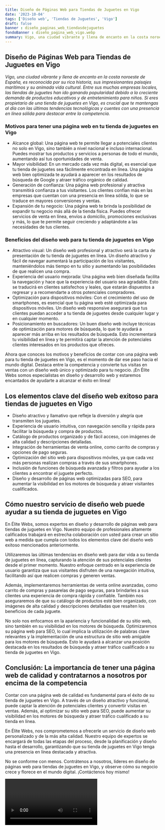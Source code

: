 ```yaml
---
title: Diseño de Páginas Web para Tiendas de Juguetes en Vigo
date: '2023-10-04'
tags: ['Diseño web', 'Tiendas de Juguetes', 'Vigo']
draft: false
banner : diseño_paginas_web_tiendasdejuguetes
fondoBanner : diseño_pagina_web_vigo.webp
summary: Vigo, una ciudad vibrante y llena de encanto en la costa noroeste de España, es reconocida por su rica historia, sus impresionantes paisajes marítimos y su animada vida cultural. Entre sus muchas empresas locales, las tiendas de juguetes han ido ganando popularidad debido a la creciente demanda de productos educativos y de entretenimiento para niños. Si eres propietario de una tienda de juguetes en Vigo, es crucial que te mantengas al día con las últimas tendencias tecnológicas y cuentes con una presencia en línea sólida para destacar entre la competencia.
---
```


## Diseño de Páginas Web para Tiendas de Juguetes en Vigo

*Vigo, una ciudad vibrante y llena de encanto en la costa noroeste de España, es reconocida por su rica historia, sus impresionantes paisajes marítimos y su animada vida cultural. Entre sus muchas empresas locales, las tiendas de juguetes han ido ganando popularidad debido a la creciente demanda de productos educativos y de entretenimiento para niños. Si eres propietario de una tienda de juguetes en Vigo, es crucial que te mantengas al día con las últimas tendencias tecnológicas y cuentes con una presencia en línea sólida para destacar entre la competencia.*

### Motivos para tener una página web en tu tienda de juguetes en Vigo

- Alcance global: Una página web te permite llegar a potenciales clientes no solo en Vigo, sino también a nivel nacional e incluso internacional. Puedes mostrar tus productos y servicios a personas de todo el mundo, aumentando así tus oportunidades de venta.
- Mayor visibilidad: En un mercado cada vez más digital, es esencial que tu tienda de juguetes sea fácilmente encontrada en línea. Una página web bien optimizada te ayudará a aparecer en los resultados de búsqueda de Google y atraer tráfico orgánico de calidad.
- Generación de confianza: Una página web profesional y atractiva transmitirá confianza a tus visitantes. Los clientes confían más en las empresas que cuentan con una presencia en línea sólida, lo que se traduce en mayores conversiones y ventas.
- Expansión de tu negocio: Una página web te brinda la posibilidad de expandir tu negocio más allá de la tienda física. Puedes ofrecer servicios de venta en línea, envíos a domicilio, promociones exclusivas y más, lo que te permite seguir creciendo y adaptándote a las necesidades de tus clientes.

### Beneficios del diseño web para tu tienda de juguetes en Vigo

- Atractivo visual: Un diseño web profesional y atractivo será la carta de presentación de tu tienda de juguetes en línea. Un diseño atractivo y fácil de navegar aumentará la participación de los visitantes, manteniéndolos más tiempo en tu sitio y aumentando las posibilidades de que realicen una compra.
- Experiencia del usuario mejorada: Una página web bien diseñada facilita la navegación y hace que la experiencia del usuario sea agradable. Esto se traducirá en clientes satisfechos y leales, que estarán dispuestos a regresar y a recomendarte a otros potenciales compradores.
- Optimización para dispositivos móviles: Con el crecimiento del uso de smartphones, es esencial que tu página web esté optimizada para dispositivos móviles. Un diseño web responsive asegurará que tus clientes puedan acceder a tu tienda de juguetes desde cualquier lugar y en cualquier momento.
- Posicionamiento en buscadores: Un buen diseño web incluye técnicas de optimización para motores de búsqueda, lo que te ayudará a aparecer más arriba en los resultados de búsqueda. Esto incrementará tu visibilidad en línea y te permitirá captar la atención de potenciales clientes interesados en los productos que ofreces.

Ahora que conoces los motivos y beneficios de contar con una página web para tu tienda de juguetes en Vigo, es el momento de dar ese paso hacia el mundo digital. Destaca entre la competencia y convierte tus visitas en ventas con un diseño web único y optimizado para tu negocio. ¡En Élite Webs somos especialistas en diseño y desarrollo web y estaremos encantados de ayudarte a alcanzar el éxito en línea!

<GifSeo />

<Cta />

## Los elementos clave del diseño web exitoso para tiendas de juguetes en Vigo

- Diseño atractivo y llamativo que refleje la diversión y alegría que transmiten los juguetes.
- Experiencia de usuario intuitiva, con navegación sencilla y rápida para facilitar la búsqueda y compra de productos.
- Catálogo de productos organizado y de fácil acceso, con imágenes de alta calidad y descripciones detalladas.
- Integración de herramientas de venta online, como carrito de compras y opciones de pago seguras.
- Optimización del sitio web para dispositivos móviles, ya que cada vez más personas realizan compras a través de sus smartphones.
- Inclusión de funciones de búsqueda avanzada y filtros para ayudar a los clientes a encontrar el juguete perfecto.
- Diseño y desarrollo de páginas web optimizadas para SEO, para aumentar la visibilidad en los motores de búsqueda y atraer visitantes cualificados.

## Cómo nuestro servicio de diseño web puede ayudar a su tienda de juguetes en Vigo

En Élite Webs, somos expertos en diseño y desarrollo de páginas web para tiendas de juguetes en Vigo. Nuestro equipo de profesionales altamente calificados trabajará en estrecha colaboración con usted para crear un sitio web a medida que cumpla con todos los elementos clave del diseño web exitoso mencionados anteriormente.

Utilizaremos las últimas tendencias en diseño web para dar vida a su tienda de juguetes en línea, capturando la atención de sus potenciales clientes desde el primer momento. Nuestro enfoque centrado en la experiencia de usuario garantiza que sus visitantes disfruten de una navegación intuitiva, facilitando así que realicen compras y generen ventas.

Además, implementaremos herramientas de venta online avanzadas, como carrito de compras y pasarelas de pago seguras, para brindarles a sus clientes una experiencia de compra rápida y confiable. También nos aseguraremos de que su catálogo de productos esté bien organizado, con imágenes de alta calidad y descripciones detalladas que resalten los beneficios de cada juguete.

No solo nos enfocamos en la apariencia y funcionalidad de su sitio web, sino también en su visibilidad en los motores de búsqueda. Optimizaremos su página web para SEO, lo cual implica la utilización de palabras clave relevantes y la implementación de una estructura de sitio web amigable para los motores de búsqueda. Esto le ayudará a alcanzar una posición destacada en los resultados de búsqueda y atraer tráfico cualificado a su tienda de juguetes en Vigo.

## Conclusión: La importancia de tener una página web de calidad y contratarnos a nosotros por encima de la competencia

Contar con una página web de calidad es fundamental para el éxito de su tienda de juguetes en Vigo. A través de un diseño atractivo y funcional, puede captar la atención de potenciales clientes y convertir visitas en ventas. Además, al optimizar su sitio web para SEO, puede aumentar su visibilidad en los motores de búsqueda y atraer tráfico cualificado a su tienda en línea.

En Élite Webs, nos comprometemos a ofrecerle un servicio de diseño web personalizado y de la más alta calidad. Nuestro equipo de expertos se encargará de todas las etapas del proceso, desde la planificación y diseño hasta el desarrollo, garantizando que su tienda de juguetes en Vigo tenga una presencia en línea destacada y atractiva.

No se conforme con menos. Contrátenos a nosotros, líderes en diseño de páginas web para tiendas de juguetes en Vigo, y observe cómo su negocio crece y florece en el mundo digital. ¡Contáctenos hoy mismo!

<Video />

<CtaBot job='Tiendas de Juguetes' city='Vigo'/>

<Gmaps query='Vigo+españa+maps' />